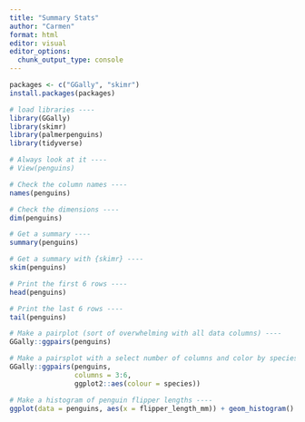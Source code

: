 ```yaml
---
title: "Summary Stats"
author: "Carmen"
format: html
editor: visual
editor_options: 
  chunk_output_type: console
---
```


```r
packages <- c("GGally", "skimr")
install.packages(packages)

# load libraries ----
library(GGally)
library(skimr)
library(palmerpenguins)
library(tidyverse)

# Always look at it ----
# View(penguins)

# Check the column names ----
names(penguins) 
```

```r
# Check the dimensions ----
dim(penguins) 

# Get a summary ----
summary(penguins)

# Get a summary with {skimr} ----
skim(penguins)
```

```r
# Print the first 6 rows ----
head(penguins)

# Print the last 6 rows ----
tail(penguins)
```

```r
# Make a pairplot (sort of overwhelming with all data columns) ----
GGally::ggpairs(penguins)
```

```r
# Make a pairsplot with a select number of columns and color by species ----
GGally::ggpairs(penguins, 
                columns = 3:6,
                ggplot2::aes(colour = species))
```

```r
# Make a histogram of penguin flipper lengths ----
ggplot(data = penguins, aes(x = flipper_length_mm)) + geom_histogram()
```

